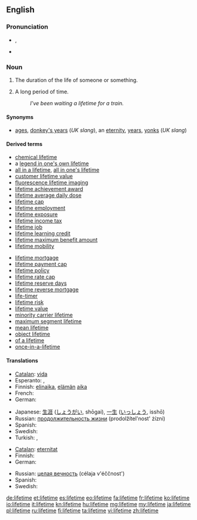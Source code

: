 {{wikipedia|dab=lifetime}}
==English==

===Pronunciation===
* {{IPA|/ˈlaɪftaɪm/}}, {{SAMPA|/"laIftaIm/}}
* {{audio|en-us-lifetime.ogg|Audio (US)}}

===Noun===
{{en-noun|sg=[[life]][[time]]}}

# The duration of the life of someone or something.
# {{context|informal|hyperbole}} A long period of time.
#: ''I've been waiting a lifetime for a train.''

====Synonyms====
* {{sense|informal|hyperbolic: a long period of time}} [[ages]], [[donkey's years]] (''UK slang''), an [[eternity]], [[years]], [[yonks]] (''UK slang'')

====Derived terms====
{{rel-top|terms derived from ''lifetime''}}
* [[chemical lifetime]]
* a [[legend in one's own lifetime]]
* [[all in a lifetime]], [[all in one's lifetime]]
* [[customer lifetime value]]
* [[fluorescence lifetime imaging]]
* [[lifetime achievement award]]
* [[lifetime average daily dose]]
* [[lifetime cap]]
* [[lifetime employment]]
* [[lifetime exposure]]
* [[lifetime income tax]]
* [[lifetime job]]
* [[lifetime learning credit]]
* [[lifetime maximum benefit amount]]
* [[lifetime mobility]]
{{rel-mid}}
* [[lifetime mortgage]]
* [[lifetime payment cap]]
* [[lifetime policy]]
* [[lifetime rate cap]]
* [[lifetime reserve days]]
* [[lifetime reverse mortgage]]
* [[life-timer]]
* [[lifetime risk]]
* [[lifetime value]]
* [[minority carrier lifetime]]
* [[maximum segment lifetime]]
* [[mean lifetime]]
* [[object lifetime]]
* [[of a lifetime]]<!--chance, trip, etc-->
* [[once-in-a-lifetime]]
{{rel-bottom}}

====Translations====
{{trans-top|duration of the life of someone or something}}
* [[Catalan]]: [[vida#Catalan|vida]] {{f}}
* Esperanto: {{t|eo|vivodaŭro}}, {{t|eo|vivdaŭro}}
* Finnish: [[elinaika]], [[elämä|elämän]] [[aika]]
* French: {{t-|fr|durée de vie|f}}
* German: {{t+|de|Leben|n}}
{{trans-mid}}
* Japanese: [[生涯]] ([[しょうがい]], shōgai), [[一生]] ([[いっしょう]], isshō)
* Russian: [[продолжительность жизни]] (prodolžítel'nost' żízni) {{f}}
* Spanish: {{t+|es|vida|f}}
* Swedish: {{t-|sv|livstid|c}}
* Turkish: {{t+|tr|ömür}},  {{t+|tr|yaşam}}
{{trans-bottom}}

{{trans-top|informal, hyperbolic: a long period of time}}
* [[Catalan]]: [[eternitat]] {{f}}
* Finnish: {{t-|fi|ikuisuus}}
* German: {{t+|de|Ewigkeit|f}}
{{trans-mid}}
* Russian: [[целая вечность]] (célaja v'éččnost') {{f}}
* Spanish: {{t-|es|eternidad|f}}
* Swedish: {{t+|sv|evighet|c}}
{{trans-bottom}}

[[de:lifetime]]
[[et:lifetime]]
[[es:lifetime]]
[[eo:lifetime]]
[[fa:lifetime]]
[[fr:lifetime]]
[[ko:lifetime]]
[[io:lifetime]]
[[it:lifetime]]
[[kn:lifetime]]
[[hu:lifetime]]
[[mg:lifetime]]
[[my:lifetime]]
[[ja:lifetime]]
[[pl:lifetime]]
[[ru:lifetime]]
[[fi:lifetime]]
[[ta:lifetime]]
[[vi:lifetime]]
[[zh:lifetime]]